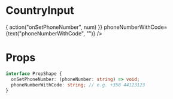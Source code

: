 
<Meta title="CountryInput" component={CountryInput} />

# CountryInput

<Preview>
  <Story name="Default">
    <CountryInput
      onSetPhoneNumber={(num) => { action("onSetPhoneNumber", num) }}
      phoneNumberWithCode={text("phoneNumberWithCode", "")}
    />
  </Story>
</Preview>

# Props
```ts
interface PropShape {
  onSetPhoneNumber: (phoneNumber: string) => void;
  phoneNumberWithCode: string; // e.g. +358 44123123
}
```
<Props of={CountryInput} />

